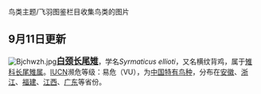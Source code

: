 鸟类主题/飞羽图鉴栏目收集鸟类的图片

==9月11日更新==
[[File:Bjchwzh.jpg|center]]<span style="font-size:larger;">'''[[白颈长尾雉|白颈长尾雉]]'''</span>，学名''Syrmaticus ellioti''，又名横纹背鸡，属于[[雉科|雉科]][[长尾雉属|长尾雉属]]。[[IUCN|IUCN]]濒危等级：易危（VU），为[[中国特有鸟种列表|中国特有鸟种]]，分布在[[安徽|安徽]]、[[浙江|浙江]]、[[福建|福建]]、[[江西|江西]]、[[广东|广东]]等省份。